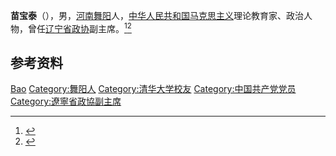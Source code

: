 '''苗宝泰'''（{{bd|1916年||1984年|}}），男，[[河南|河南]][[舞阳|舞阳]]人，[[中华人民共和国|中华人民共和国]][[马克思主义|马克思主义]]理论教育家、政治人物，曾任[[辽宁省政协|辽宁省政协]]副主席。<ref>{{Cite book|title=中国共产党人名大辞典|author=盛平主编|publisher=中国国际广播出版社|year=1991|isbn=|location=北京|pages=}}</ref><ref>{{Cite book|title=中华人民共和国职官志|author=何虎生, 李耀东, 向常福主编|publisher=中国社会出版社|year=2003|isbn=9787800883934|location=北京|pages=}}</ref>

== 参考资料 ==
{{reflist}}

{{中国人物小作品}}

{{Authority control}}
{{DEFAULTSORT:Miao苗}}
[[Category:苗姓|Bao]]
[[Category:舞阳人|Category:舞阳人]]
[[Category:清华大学校友|Category:清华大学校友]]
[[Category:中国共产党党员|Category:中国共产党党员]]
[[Category:遼寧省政協副主席|Category:遼寧省政協副主席]]
